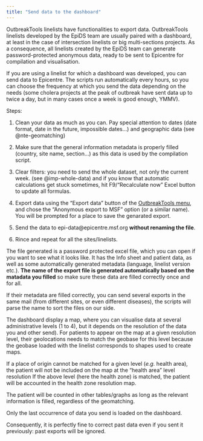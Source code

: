 ```yaml
---
title: "Send data to the dashboard"
---
```


OutbreakTools linelists have functionalities to export data. OutbreakTools linelists developed by the EpiDS team are usually paired with a dashboard, at least in the case of intersection linelists or big multi-sections  projects. As a consequence, all linelists created by the EpiDS team can generate password-protected anonymous data, ready to be sent to Epicentre for compilation and visualisation.

If you are using a linelist for which a dashboard was developed, you can send data to Epicentre. The scripts run automatically every hours, so you can choose the frequency at which you send the data depending on the needs (some cholera projects at the peak of outbreak have sent data up to twice a day, but in many cases once a week is good enough, YMMV).

Steps:

1.	Clean your data as much as you can. Pay special attention to dates (date format, date in the future, impossible dates...) and geographic data (see @nte-geomatching)

2.	Make sure that the general information metadata is properly filled (country, site name, section…) as this data is used by the compilation script.

3. Clear filters: you need to send the whole dataset, not only the current week. (see @imp-whole-data) and if you know that automatic calculations get stuck sometimes, hit F9/"Recalculate now" Excel button to update all formulas.

4.	Export data using the "Export data" button of the [OutbreakTools menu](../setup_reference/ribbons.qmd#sec-export-data), and chose the “Anonymous export to MSF” option (or a similar name). You will be prompted for a place to save the genarated export.

5. Send the data to epi-data@epicentre.msf.org **without renaming the file**.

6. Rince and repeat for all the sites/linelists.

The file generated is a password protected excel file, which you can open if you want to see what it looks like. It has the Info sheet and patient data, as well as some automatically generated metadata (language, linelist version etc.). **The name of the export file is generated automatically based on the matadata you filled** so make sure these data are filled correctly once and for all.

If their metadata are filled correctly, you can send several exports in the same mail (from different sites, or even different diseases), the scripts will parse the name to sort the files on our side.


::: {#nte-geomatching .callout-note title="Geodata matching"}
The dashboard display a map, where you can visualise data at several administrative levels (1 to 4), but it depends on the resolution of the data you and other send). For patients to appear on the map at a given resolution level, their geolocations needs to match the geobase for this level because the geobase loaded with the linelist corresponds to shapes used to create maps. 

If a place of origin cannot be matched for a given level (*e.g.* health area), the patient will not be included on the map at the "health area" level resolution If the above level (here the health zone) is matched, the patient will be accounted in the health zone resolution map. 

The patient will be counted in other tables/graphs as long as the relevant information is filled, regardless of the geomatching.
:::


:::{.callout-important #imp-whole-data}
Only the last occurrence of data you send is loaded on the dashboard.

Consequently, it is perfectly fine to correct past data even if you sent it previously: past exports will be ignored.
:::
